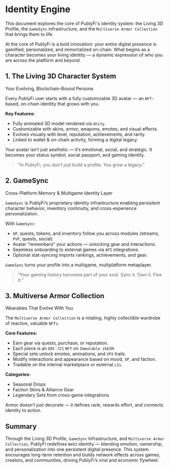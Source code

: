 # Identity Engine

This document explores the core of PublyFi's identity system: the Living 3D Profile, the `GameSync` infrastructure, and the `Multiverse Armor Collection` that brings them to life.

At the core of PublyFi is a bold innovation: your entire digital presence is gamified, personalized, and immortalized on-chain. What begins as a character becomes your living identity — a dynamic expression of who you are across the platform and beyond.

## 1. The Living 3D Character System
Your Evolving, Blockchain-Bound Persona

Every PublyFi user starts with a fully customizable 3D avatar — an `NFT`-based, on-chain identity that grows with you.

**Key Features:**
*   Fully animated 3D model rendered via `Unity`.
*   Customizable with skins, armor, weapons, emotes, and visual effects.
*   Evolves visually with level, reputation, achievements, and rarity.
*   Linked to wallet & on-chain activity, forming a digital legacy.

Your avatar isn’t just aesthetic — it’s emotional, social, and strategic. It becomes your status symbol, social passport, and gaming identity.

> “In PublyFi, you don’t just build a profile. You grow a legacy.”

## 2. GameSync
Cross-Platform Memory & Multigame Identity Layer

`GameSync` is PublyFi’s proprietary identity infrastructure enabling persistent character behavior, inventory continuity, and cross-experience personalization.

With `GameSync`:
*   `XP`, quests, tokens, and inventory follow you across modules (streams, `PVP`, quests, social).
*   Avatar “remembers” your actions — unlocking gear and interactions.
*   Seamless onboarding to external games via `API` integrations.
*   Optional stat-syncing imports rankings, achievements, and gear.

`GameSync` turns your profile into a multigame, multiplatform metaplayer.

> “Your gaming history becomes part of your soul. Sync it. Own it. Flex it.”

## 3. Multiverse Armor Collection
Wearables That Evolve With You

The `Multiverse Armor Collection` is a rotating, highly collectible wardrobe of reactive, valuable `NFTs`.

**Core Features:**
*   Earn gear via quests, purchase, or reputation.
*   Each piece is an `ERC-721` `NFT` on `Immutable zkEVM`.
*   Special sets unlock emotes, animations, and `VFX` trails.
*   Modify interactions and appearance based on mood, `XP`, and faction.
*   Tradable on the internal marketplace or external `L2s`.

**Categories:**
*   Seasonal Drops
*   Faction Skins & Alliance Gear
*   Legendary Sets from cross-game integrations

Armor doesn’t just decorate — it defines rank, rewards effort, and connects identity to action.

## Summary

Through the Living 3D Profile, `GameSync` Infrastructure, and `Multiverse Armor Collection`, PublyFi redefines `Web3` identity — blending emotion, ownership, and personalization into one persistent digital presence. This system encourages long-term retention and builds network effects across games, creators, and communities, driving PublyFi’s viral and economic flywheel.